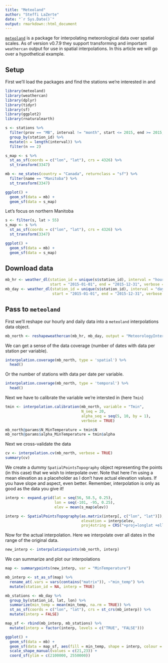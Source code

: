 ```yaml
---
title: "Meteoland"
author: "Steffi LaZerte"
date: "`r Sys.Date()`"
output: rmarkdown::html_document
---
```


[`meteoland`](https://github.com/vegmod/meteoland) is a package for interpolating meteorological data over spatial scales. As of version v0.7.9 they support transforming and important `weathercan` output for use in spatial interpolations. In this article we will go over a hypothetical example.

## Setup
First we'll load the packages and find the stations we're interested in and 
```r
library(meteoland)
library(weathercan)
library(dplyr)
library(tidyr)
library(sf)
library(ggplot2)
library(rnaturalearth)

s <- stations %>%
  filter(prov == "MB", interval != "month", start <= 2015, end >= 2015, !is.na(elev)) %>%
  group_by(station_id) %>%
  mutate(n = length(interval)) %>%
  filter(n == 2)

s_map <- s %>%
  st_as_sf(coords = c("lon", "lat"), crs = 4326) %>%
  st_transform(3347)

mb <- ne_states(country = "Canada", returnclass = "sf") %>%
  filter(name == "Manitoba") %>%
  st_transform(3347)

ggplot() +
  geom_sf(data = mb) +
  geom_sf(data = s_map)
```

Let's focus on northern Manitoba

```r
s <- filter(s, lat > 55)
s_map <- s %>%
  st_as_sf(coords = c("lon", "lat"), crs = 4326) %>%
  st_transform(3347)

ggplot() +
  geom_sf(data = mb) +
  geom_sf(data = s_map)
```


## Download data

```r
mb_hr <- weather_dl(station_id = unique(s$station_id), interval = "hour",
                    start = "2015-01-01", end = "2015-12-31", verbose = TRUE)
mb_day <- weather_dl(station_id = unique(s$station_id), interval = "day",
                     start = "2015-01-01", end = "2015-12-31", verbose = TRUE)
```

## Pass to `meteoland`

First we'll reshape our hourly and daily data into a `meteoland` interpolations data object.
```r
mb_north <- reshapeweathercan(mb_hr, mb_day, output = "MeteorologyInterpolationData")
```

We can get a sense of the data coverage (number of dates with data per station per variable).
```r
interpolation.coverage(mb_north, type = 'spatial') %>%
  head()
```

Or the number of stations with data per date per variable.
```r
interpolation.coverage(mb_north, type = 'temporal') %>%
  head()
```

Next we have to calibrate the variable we're intersted in (here `Tmin`)
```r
tmin <- interpolation.calibration(mb_north, variable = "Tmin",
                                  N_seq = 20,
                                  alpha_seq = seq(5, 10, by = 1),
                                  verbose = TRUE)

mb_north@params$N_MinTemperature = tmin$N
mb_north@params$alpha_MinTemperature = tmin$alpha
```

Next we cross-validate the data
```r
cv <- interpolation.cv(mb_north, verbose = TRUE)
summary(cv)
```

We create a dummy `SpatialPointsTopography` object representing the points (in this case) that we wish to interpolate over. Note that here I'm using a mean elevation as a placeholder as I don't have actual elevation values. If you have slope and aspect, even better. Remember, interpolation is only as good as the data you give it!

```r
interp <- expand.grid(lat = seq(56, 58.5, 0.25),
                      lon = seq(-101, -95, 0.25), 
                      elev = mean(s_map$elev))

interp <- SpatialPointsTopography(as.matrix(interp[, c("lon", "lat")]),
                                  elevation = interp$elev,
                                  proj4string = CRS("+proj=longlat +ellps=WGS84"))
```

Now for the actual interpolation. Here we interpolate over all dates in the range of the original data.
```r
new_interp <- interpolationpoints(mb_north, interp)
```

We can summarize and plot our interpolations
```r
map <- summarypoints(new_interp, var = "MinTemperature")

mb_interp <- st_as_sf(map) %>%
  rename_at(.vars = vars(contains("matrix")), ~"min_temp") %>%
  mutate(station_id = NA, interp = TRUE)

mb_stations <- mb_day %>%
  group_by(station_id, lat, lon) %>%
  summarize(min_temp = mean(min_temp, na.rm = TRUE)) %>%
  st_as_sf(coords = c("lon", "lat"), crs = st_crs(mb_interp)) %>%
  mutate(interp = FALSE)

map_sf <- rbind(mb_interp, mb_stations) %>%
  mutate(interp = factor(interp, levels = c("TRUE", "FALSE")))

ggplot() +
  geom_sf(data = mb) +
  geom_sf(data = map_sf, aes(fill = min_temp, shape = interp, colour = interp), size = 4) +
  scale_shape_manual(values = c(21,23)) +
  coord_sf(ylim = c(2100000, 2550000))
```
